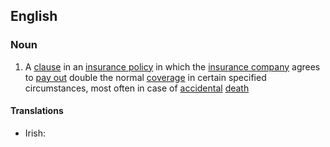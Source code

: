 ==English==
{{wikipedia}}
===Noun===
{{en-noun|sg=[[double]] [[indemnity]]|-}}

# {{legal}} A [[clause]] in an [[insurance policy]] in which the [[insurance company]] agrees to [[pay out]] double the normal [[coverage]] in certain specified circumstances, most often in case of [[accidental]] [[death]]

====Translations====
{{trans-top|law: a clause in an insurance policy in which the insurance company agrees to pay out double the normal coverage}}
* Irish: {{t|ga|slánaíocht dhúbailte|f}}
{{trans-mid}}
{{trans-bottom}}